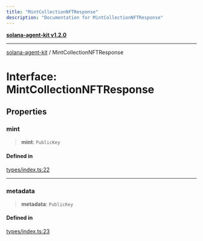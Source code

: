 ```yaml
---
title: "MintCollectionNFTResponse"
description: "Documentation for MintCollectionNFTResponse"
---
```


[**solana-agent-kit v1.2.0**](../README.md)

***

[solana-agent-kit](../README.md) / MintCollectionNFTResponse

# Interface: MintCollectionNFTResponse

## Properties

### mint

> **mint**: `PublicKey`

#### Defined in

[types/index.ts:22](https://github.com/thearyanag/solana-agent-kit/blob/c88d8d8c341dc6e1d1c45e94402cf4241851da80/src/types/index.ts#L22)

***

### metadata

> **metadata**: `PublicKey`

#### Defined in

[types/index.ts:23](https://github.com/thearyanag/solana-agent-kit/blob/c88d8d8c341dc6e1d1c45e94402cf4241851da80/src/types/index.ts#L23)
